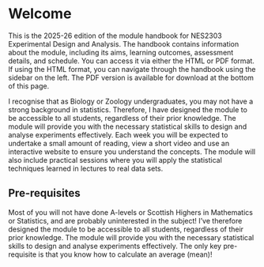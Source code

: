 # Welcome {.unnumbered}

This is the 2025-26 edition of the module handbook for NES2303 Experimental Design and Analysis. The handbook contains information about the module, including its aims, learning outcomes, assessment details, and schedule. You can access it via either the HTML or PDF format. If using the HTML format, you can navigate through the handbook using the sidebar on the left. The PDF version is available for download at the bottom of this page.

I recognise that as Biology or Zoology undergraduates, you may not have a strong background in statistics. Therefore, I have designed the module to be accessible to all students, regardless of their prior knowledge. The module will provide you with the necessary statistical skills to design and analyse experiments effectively. Each week you will be expected to undertake a small amount of reading, view a short video and use an interactive website to ensure you understand the concepts. The module will also include practical sessions where you will apply the statistical techniques learned in lectures to real data sets.

## Pre-requisites
Most of you will not have done A-levels or Scottish Highers in Mathematics or Statistics, and are probably uninterested in the subject! I've therefore designed the module to be accessible to all students, regardless of their prior knowledge. The module will provide you with the necessary statistical skills to design and analyse experiments effectively. The only key pre-requisite is that you know how to calculate an average (mean)!
